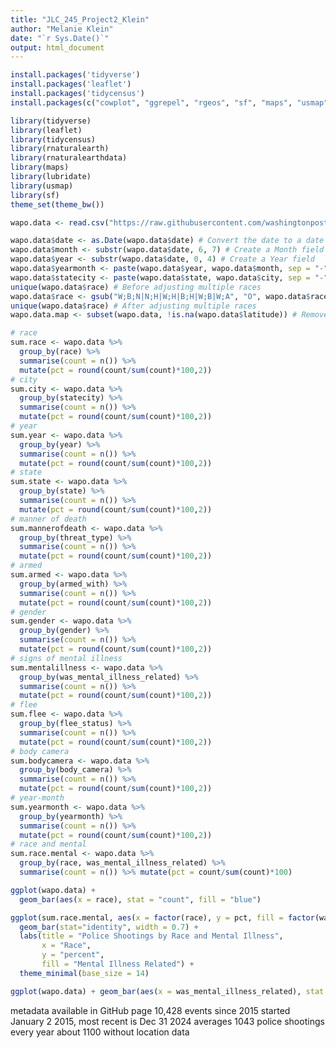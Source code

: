 ```yaml
---
title: "JLC_245_Project2_Klein"
author: "Melanie Klein"
date: "`r Sys.Date()`"
output: html_document
---
```

```r
install.packages('tidyverse')
install.packages('leaflet')
install.packages('tidycensus')
install.packages(c("cowplot", "ggrepel", "rgeos", "sf", "maps", "usmap", "ggspatial", "libwgeom", "rnaturalearth", "rnaturalearthdata"))
```

```r
library(tidyverse)
library(leaflet)
library(tidycensus)
library(rnaturalearth)
library(rnaturalearthdata)
library(maps)
library(lubridate)
library(usmap)
library(sf)
theme_set(theme_bw())
```

```r
wapo.data <- read.csv("https://raw.githubusercontent.com/washingtonpost/data-police-shootings/master/v2/fatal-police-shootings-data.csv", stringsAsFactors = FALSE)
```

```r
wapo.data$date <- as.Date(wapo.data$date) # Convert the date to a date format
wapo.data$month <- substr(wapo.data$date, 6, 7) # Create a Month field
wapo.data$year <- substr(wapo.data$date, 0, 4) # Create a Year field
wapo.data$yearmonth <- paste(wapo.data$year, wapo.data$month, sep = "-") # Calculate a combination of Year and Month
wapo.data$statecity <- paste(wapo.data$state, wapo.data$city, sep = "-") # Calculate a combination of State and City
unique(wapo.data$race) # Before adjusting multiple races
wapo.data$race <- gsub("W;B;N|N;H|W;H|B;H|W;B|W;A", "O", wapo.data$race) # Adjust multiple races
unique(wapo.data$race) # After adjusting multiple races
wapo.data.map <- subset(wapo.data, !is.na(wapo.data$latitude)) # Remove records without latitude (and longitude)
```

```r
# race
sum.race <- wapo.data %>%
  group_by(race) %>%
  summarise(count = n()) %>%
  mutate(pct = round(count/sum(count)*100,2))
# city
sum.city <- wapo.data %>%
  group_by(statecity) %>%
  summarise(count = n()) %>%
  mutate(pct = round(count/sum(count)*100,2))
# year
sum.year <- wapo.data %>%
  group_by(year) %>%
  summarise(count = n()) %>%
  mutate(pct = round(count/sum(count)*100,2))
# state
sum.state <- wapo.data %>%
  group_by(state) %>%
  summarise(count = n()) %>%
  mutate(pct = round(count/sum(count)*100,2))
# manner of death
sum.mannerofdeath <- wapo.data %>%
  group_by(threat_type) %>%
  summarise(count = n()) %>%
  mutate(pct = round(count/sum(count)*100,2))
# armed
sum.armed <- wapo.data %>%
  group_by(armed_with) %>%
  summarise(count = n()) %>%
  mutate(pct = round(count/sum(count)*100,2))
# gender
sum.gender <- wapo.data %>%
  group_by(gender) %>%
  summarise(count = n()) %>%
  mutate(pct = round(count/sum(count)*100,2))
# signs of mental illness
sum.mentalillness <- wapo.data %>%
  group_by(was_mental_illness_related) %>%
  summarise(count = n()) %>%
  mutate(pct = round(count/sum(count)*100,2))
# flee
sum.flee <- wapo.data %>%
  group_by(flee_status) %>%
  summarise(count = n()) %>%
  mutate(pct = round(count/sum(count)*100,2))
# body camera
sum.bodycamera <- wapo.data %>%
  group_by(body_camera) %>%
  summarise(count = n()) %>%
  mutate(pct = round(count/sum(count)*100,2))
# year-month
sum.yearmonth <- wapo.data %>%
  group_by(yearmonth) %>%
  summarise(count = n()) %>%
  mutate(pct = round(count/sum(count)*100,2))
# race and mental
sum.race.mental <- wapo.data %>% 
  group_by(race, was_mental_illness_related) %>% 
  summarise(count = n()) %>% mutate(pct = count/sum(count)*100)
```

```r
ggplot(wapo.data) +
  geom_bar(aes(x = race), stat = "count", fill = "blue")
```

```r
ggplot(sum.race.mental, aes(x = factor(race), y = pct, fill = factor(was_mental_illness_related))) + 
  geom_bar(stat="identity", width = 0.7) + 
  labs(title = "Police Shootings by Race and Mental Illness",
       x = "Race", 
       y = "percent", 
       fill = "Mental Illness Related") + 
  theme_minimal(base_size = 14)
```

```r
ggplot(wapo.data) + geom_bar(aes(x = was_mental_illness_related), stat = "count", fill = "orange") + facet_wrap(~ race, nrow = 3)
```


metadata available in GitHub page
10,428 events since 2015
started January 2 2015, most recent is Dec 31 2024
averages 1043 police shootings every year
about 1100 without location data